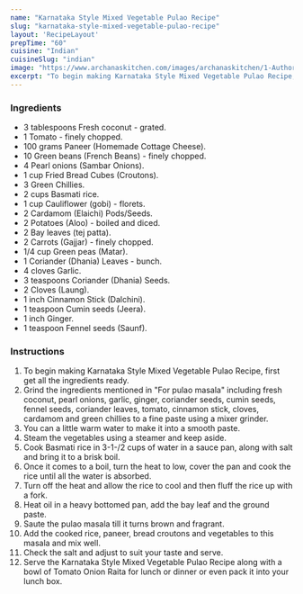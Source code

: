 ---
name: "Karnataka Style Mixed Vegetable Pulao Recipe"
slug: "karnataka-style-mixed-vegetable-pulao-recipe"
layout: 'RecipeLayout'
prepTime: "60"
cuisine: "Indian"
cuisineSlug: "indian"
image: "https://www.archanaskitchen.com/images/archanaskitchen/1-Author/Anitha_Balaji/Aromatic_Vegetable_Pulao.jpg"
excerpt: "To begin making Karnataka Style Mixed Vegetable Pulao Recipe, first get all the ingredients ready"
---

### Ingredients

- 3 tablespoons Fresh coconut - grated.
- 1 Tomato - finely chopped.
- 100 grams Paneer (Homemade Cottage Cheese).
- 10 Green beans (French Beans) - finely chopped.
- 4 Pearl onions (Sambar Onions).
- 1 cup Fried Bread Cubes (Croutons).
- 3 Green Chillies.
- 2 cups Basmati rice.
- 1 cup Cauliflower (gobi) - florets.
- 2 Cardamom (Elaichi) Pods/Seeds.
- 2 Potatoes (Aloo) - boiled and diced.
- 2 Bay leaves (tej patta).
- 2 Carrots (Gajjar) - finely chopped.
- 1/4 cup Green peas (Matar).
- 1 Coriander (Dhania) Leaves - bunch.
- 4 cloves Garlic.
- 3 teaspoons Coriander (Dhania) Seeds.
- 2 Cloves (Laung).
- 1 inch Cinnamon Stick (Dalchini).
- 1 teaspoon Cumin seeds (Jeera).
- 1 inch Ginger.
- 1 teaspoon Fennel seeds (Saunf).

### Instructions

1. To begin making Karnataka Style Mixed Vegetable Pulao Recipe, first get all the ingredients ready.
1. Grind the ingredients mentioned in "For pulao masala" including fresh coconut, pearl onions, garlic, ginger, coriander seeds, cumin seeds, fennel seeds, coriander leaves, tomato, cinnamon stick, cloves, cardamom and green chillies to a fine paste using a mixer grinder.
1. You can a little warm water to make it into a smooth paste.
1. Steam the vegetables using a steamer and keep aside.
1. Cook Basmati rice in 3-1-/2 cups of water in a sauce pan, along with salt and bring it to a brisk boil.
1. Once it comes to a boil, turn the heat to low, cover the pan and cook the rice until all the water is absorbed.
1. Turn off the heat and allow the rice to cool and then fluff the rice up with a fork.
1. Heat oil in a heavy bottomed pan, add the bay leaf and the ground paste.
1. Saute the pulao masala till it turns brown and fragrant.
1. Add the cooked rice, paneer, bread croutons and vegetables to this masala and mix well.
1. Check the salt and adjust to suit your taste and serve.
1. Serve the Karnataka Style Mixed Vegetable Pulao Recipe along with a bowl of Tomato Onion Raita for lunch or dinner or even pack it into your lunch box.
